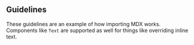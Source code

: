 
## Guidelines

These guidelines are an example of how importing MDX works. Components like `Text` are supported as well for things like <Text color="tomato">overriding inline text</Text>.
